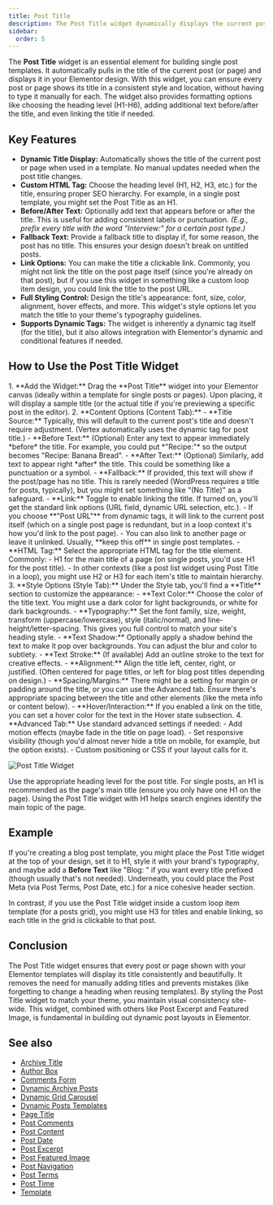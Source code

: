 ```yaml
---
title: Post Title
description: The Post Title widget dynamically displays the current post's title in your template, with options for HTML tag level, text before/after, linking, and full styling control.
sidebar:
  order: 5
---
```



The **Post Title** widget is an essential element for building single post templates. It automatically pulls in the title of the current post (or page) and displays it in your Elementor design. With this widget, you can ensure every post or page shows its title in a consistent style and location, without having to type it manually for each. The widget also provides formatting options like choosing the heading level (H1-H6), adding additional text before/after the title, and even linking the title if needed.

## Key Features

- **Dynamic Title Display:** Automatically shows the title of the current post or page when used in a template. No manual updates needed when the post title changes.
- **Custom HTML Tag:** Choose the heading level (H1, H2, H3, etc.) for the title, ensuring proper SEO hierarchy. For example, in a single post template, you might set the Post Title as an H1.
- **Before/After Text:** Optionally add text that appears before or after the title. This is useful for adding consistent labels or punctuation. *(E.g., prefix every title with the word "Interview:" for a certain post type.)*
- **Fallback Text:** Provide a fallback title to display if, for some reason, the post has no title. This ensures your design doesn't break on untitled posts.
- **Link Options:** You can make the title a clickable link. Commonly, you might not link the title on the post page itself (since you're already on that post), but if you use this widget in something like a custom loop item design, you could link the title to the post URL.
- **Full Styling Control:** Design the title's appearance: font, size, color, alignment, hover effects, and more. This widget's style options let you match the title to your theme's typography guidelines.
- **Supports Dynamic Tags:** The widget is inherently a dynamic tag itself (for the title), but it also allows integration with Elementor's dynamic and conditional features if needed.

## How to Use the Post Title Widget

<Steps>
1. **Add the Widget:** Drag the **Post Title** widget into your Elementor canvas (ideally within a template for single posts or pages). Upon placing, it will display a sample title (or the actual title if you're previewing a specific post in the editor).
2. **Content Options (Content Tab):**
   - **Title Source:** Typically, this will default to the current post's title and doesn't require adjustment. (Vertex automatically uses the dynamic tag for post title.)
   - **Before Text:** (Optional) Enter any text to appear immediately *before* the title. For example, you could put *"Recipe:"* so the output becomes "Recipe: Banana Bread".
   - **After Text:** (Optional) Similarly, add text to appear right *after* the title. This could be something like a punctuation or a symbol.
   - **Fallback:** If provided, this text will show if the post/page has no title. This is rarely needed (WordPress requires a title for posts, typically), but you might set something like "(No Title)" as a safeguard.
   - **Link:** Toggle to enable linking the title. If turned on, you'll get the standard link options (URL field, dynamic URL selection, etc.). 
     - If you choose **"Post URL"** from dynamic tags, it will link to the current post itself (which on a single post page is redundant, but in a loop context it's how you'd link to the post page).
     - You can also link to another page or leave it unlinked. Usually, **keep this off** in single post templates.
   - **HTML Tag:** Select the appropriate HTML tag for the title element. Commonly:
     - H1 for the main title of a page (on single posts, you'd use H1 for the post title).
     - In other contexts (like a post list widget using Post Title in a loop), you might use H2 or H3 for each item's title to maintain hierarchy.
3. **Style Options (Style Tab):** Under the Style tab, you'll find a **Title** section to customize the appearance:
   - **Text Color:** Choose the color of the title text. You might use a dark color for light backgrounds, or white for dark backgrounds.
   - **Typography:** Set the font family, size, weight, transform (uppercase/lowercase), style (italic/normal), and line-height/letter-spacing. This gives you full control to match your site's heading style.
   - **Text Shadow:** Optionally apply a shadow behind the text to make it pop over backgrounds. You can adjust the blur and color to subtlety.
   - **Text Stroke:** (If available) Add an outline stroke to the text for creative effects.
   - **Alignment:** Align the title left, center, right, or justified. (Often centered for page titles, or left for blog post titles depending on design.)
   - **Spacing/Margins:** There might be a setting for margin or padding around the title, or you can use the Advanced tab. Ensure there's appropriate spacing between the title and other elements (like the meta info or content below).
   - **Hover/Interaction:** If you enabled a link on the title, you can set a hover color for the text in the Hover state subsection.
4. **Advanced Tab:** Use standard advanced settings if needed:
   - Add motion effects (maybe fade in the title on page load).
   - Set responsive visibility (though you'd almost never hide a title on mobile, for example, but the option exists).
   - Custom positioning or CSS if your layout calls for it.
</Steps>

![Post Title Widget](https://cdn.webilia.com/u/d/2025/08/vertex-widget-post-title.png)

<Aside type="tip" title='SEO Tip'>
Use the appropriate heading level for the post title. For single posts, an H1 is recommended as the page's main title (ensure you only have one H1 on the page). Using the Post Title widget with H1 helps search engines identify the main topic of the page.
</Aside>

## Example

If you're creating a blog post template, you might place the Post Title widget at the top of your design, set it to H1, style it with your brand's typography, and maybe add a **Before Text** like "Blog: " if you want every title prefixed (though usually that's not needed). Underneath, you could place the Post Meta (via Post Terms, Post Date, etc.) for a nice cohesive header section.

In contrast, if you use the Post Title widget inside a custom loop item template (for a posts grid), you might use H3 for titles and enable linking, so each title in the grid is clickable to that post.

## Conclusion

The Post Title widget ensures that every post or page shown with your Elementor templates will display its title consistently and beautifully. It removes the need for manually adding titles and prevents mistakes (like forgetting to change a heading when reusing templates). By styling the Post Title widget to match your theme, you maintain visual consistency site-wide. This widget, combined with others like Post Excerpt and Featured Image, is fundamental in building out dynamic post layouts in Elementor.


## See also

- [Archive Title](/vertex/widgets/dynamic-posts-templates/archive-title/)
- [Author Box](/vertex/widgets/dynamic-posts-templates/author-box/)
- [Comments Form](/vertex/widgets/dynamic-posts-templates/comments-form/)
- [Dynamic Archive Posts](/vertex/widgets/dynamic-posts-templates/dynamic-archive-posts/)
- [Dynamic Grid Carousel](/vertex/widgets/dynamic-posts-templates/dynamic-grid-carousel/)
- [Dynamic Posts Templates](/vertex/widgets/dynamic-posts-templates/)
- [Page Title](/vertex/widgets/dynamic-posts-templates/page-title/)
- [Post Comments](/vertex/widgets/dynamic-posts-templates/post-comments/)
- [Post Content](/vertex/widgets/dynamic-posts-templates/post-content/)
- [Post Date](/vertex/widgets/dynamic-posts-templates/post-date/)
- [Post Excerpt](/vertex/widgets/dynamic-posts-templates/post-excerpt/)
- [Post Featured Image](/vertex/widgets/dynamic-posts-templates/post-featured-image/)
- [Post Navigation](/vertex/widgets/dynamic-posts-templates/post-navigation/)
- [Post Terms](/vertex/widgets/dynamic-posts-templates/post-terms/)
- [Post Time](/vertex/widgets/dynamic-posts-templates/post-time/)
- [Template](/vertex/widgets/dynamic-posts-templates/template/)
